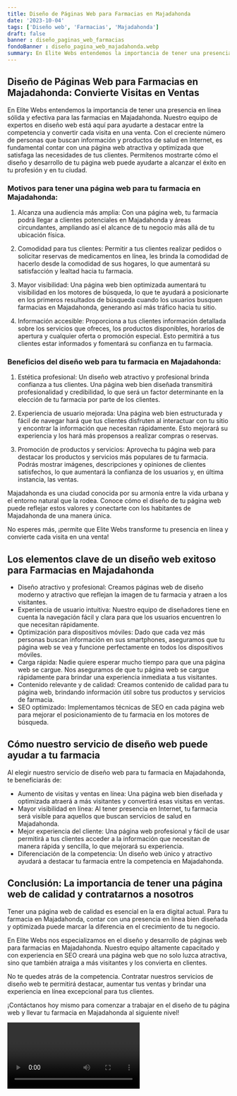 ```yaml
---
title: Diseño de Páginas Web para Farmacias en Majadahonda
date: '2023-10-04'
tags: ['Diseño web', 'Farmacias', 'Majadahonda']
draft: false
banner : diseño_paginas_web_farmacias
fondoBanner : diseño_pagina_web_majadahonda.webp
summary: En Elite Webs entendemos la importancia de tener una presencia en línea sólida y efectiva para las farmacias en Majadahonda. Nuestro equipo de expertos en diseño web está aquí para ayudarte a destacar entre la competencia y convertir cada visita en una venta. Con el creciente número de personas que buscan información y productos de salud en Internet, es fundamental contar con una página web atractiva y optimizada que satisfaga las necesidades de tus clientes. Permítenos mostrarte cómo el diseño y desarrollo de tu página web puede ayudarte a alcanzar el éxito en tu profesión y en tu ciudad.
---
```


## Diseño de Páginas Web para Farmacias en Majadahonda: Convierte Visitas en Ventas

En Elite Webs entendemos la importancia de tener una presencia en línea sólida y efectiva para las farmacias en Majadahonda. Nuestro equipo de expertos en diseño web está aquí para ayudarte a destacar entre la competencia y convertir cada visita en una venta. Con el creciente número de personas que buscan información y productos de salud en Internet, es fundamental contar con una página web atractiva y optimizada que satisfaga las necesidades de tus clientes. Permítenos mostrarte cómo el diseño y desarrollo de tu página web puede ayudarte a alcanzar el éxito en tu profesión y en tu ciudad.

### Motivos para tener una página web para tu farmacia en Majadahonda:

1. Alcanza una audiencia más amplia: Con una página web, tu farmacia podrá llegar a clientes potenciales en Majadahonda y áreas circundantes, ampliando así el alcance de tu negocio más allá de tu ubicación física.

2. Comodidad para tus clientes: Permitir a tus clientes realizar pedidos o solicitar reservas de medicamentos en línea, les brinda la comodidad de hacerlo desde la comodidad de sus hogares, lo que aumentará su satisfacción y lealtad hacia tu farmacia.

3. Mayor visibilidad: Una página web bien optimizada aumentará tu visibilidad en los motores de búsqueda, lo que te ayudará a posicionarte en los primeros resultados de búsqueda cuando los usuarios busquen farmacias en Majadahonda, generando así más tráfico hacia tu sitio.

4. Información accesible: Proporciona a tus clientes información detallada sobre los servicios que ofreces, los productos disponibles, horarios de apertura y cualquier oferta o promoción especial. Esto permitirá a tus clientes estar informados y fomentará su confianza en tu farmacia.

### Beneficios del diseño web para tu farmacia en Majadahonda:

1. Estética profesional: Un diseño web atractivo y profesional brinda confianza a tus clientes. Una página web bien diseñada transmitirá profesionalidad y credibilidad, lo que será un factor determinante en la elección de tu farmacia por parte de los clientes.

2. Experiencia de usuario mejorada: Una página web bien estructurada y fácil de navegar hará que tus clientes disfruten al interactuar con tu sitio y encontrar la información que necesitan rápidamente. Esto mejorará su experiencia y los hará más propensos a realizar compras o reservas.

3. Promoción de productos y servicios: Aprovecha tu página web para destacar los productos y servicios más populares de tu farmacia. Podrás mostrar imágenes, descripciones y opiniones de clientes satisfechos, lo que aumentará la confianza de los usuarios y, en última instancia, las ventas.

Majadahonda es una ciudad conocida por su armonía entre la vida urbana y el entorno natural que la rodea. Conoce cómo el diseño de tu página web puede reflejar estos valores y conectarte con los habitantes de Majadahonda de una manera única.

No esperes más, ¡permite que Elite Webs transforme tu presencia en línea y convierte cada visita en una venta!

<GifSeo />

<Cta />

## Los elementos clave de un diseño web exitoso para Farmacias en Majadahonda

- Diseño atractivo y profesional: Creamos páginas web de diseño moderno y atractivo que reflejan la imagen de tu farmacia y atraen a los visitantes.
- Experiencia de usuario intuitiva: Nuestro equipo de diseñadores tiene en cuenta la navegación fácil y clara para que los usuarios encuentren lo que necesitan rápidamente.
- Optimización para dispositivos móviles: Dado que cada vez más personas buscan información en sus smartphones, aseguramos que tu página web se vea y funcione perfectamente en todos los dispositivos móviles.
- Carga rápida: Nadie quiere esperar mucho tiempo para que una página web se cargue. Nos aseguramos de que tu página web se cargue rápidamente para brindar una experiencia inmediata a tus visitantes.
- Contenido relevante y de calidad: Creamos contenido de calidad para tu página web, brindando información útil sobre tus productos y servicios de farmacia.
- SEO optimizado: Implementamos técnicas de SEO en cada página web para mejorar el posicionamiento de tu farmacia en los motores de búsqueda.

## Cómo nuestro servicio de diseño web puede ayudar a tu farmacia

Al elegir nuestro servicio de diseño web para tu farmacia en Majadahonda, te beneficiarás de:

- Aumento de visitas y ventas en línea: Una página web bien diseñada y optimizada atraerá a más visitantes y convertirá esas visitas en ventas.
- Mayor visibilidad en línea: Al tener presencia en Internet, tu farmacia será visible para aquellos que buscan servicios de salud en Majadahonda.
- Mejor experiencia del cliente: Una página web profesional y fácil de usar permitirá a tus clientes acceder a la información que necesitan de manera rápida y sencilla, lo que mejorará su experiencia.
- Diferenciación de la competencia: Un diseño web único y atractivo ayudará a destacar tu farmacia entre la competencia en Majadahonda.

## Conclusión: La importancia de tener una página web de calidad y contratarnos a nosotros

Tener una página web de calidad es esencial en la era digital actual. Para tu farmacia en Majadahonda, contar con una presencia en línea bien diseñada y optimizada puede marcar la diferencia en el crecimiento de tu negocio.

En Elite Webs nos especializamos en el diseño y desarrollo de páginas web para farmacias en Majadahonda. Nuestro equipo altamente capacitado y con experiencia en SEO creará una página web que no solo luzca atractiva, sino que también atraiga a más visitantes y los convierta en clientes.

No te quedes atrás de la competencia. Contratar nuestros servicios de diseño web te permitirá destacar, aumentar tus ventas y brindar una experiencia en línea excepcional para tus clientes.

¡Contáctanos hoy mismo para comenzar a trabajar en el diseño de tu página web y llevar tu farmacia en Majadahonda al siguiente nivel!

<Video />

<CtaBot job='Farmacias' city='Majadahonda'/>

<Gmaps query='Majadahonda+españa+maps' />
